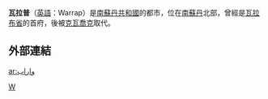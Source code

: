 {{Infobox settlement
|official_name = 瓦拉普
|image_skyline = 
|nickname=
|image_flag =
|image_caption = 
|image_seal =
|image_map =
|mapsize = 300px
|pushpin_map = Southern Sudan
|pushpin_map_caption = 瓦拉普在南蘇丹的位置
|coordinates_region = SD
|subdivision_type = [[國家|國家]]
|subdivision_name = [[南蘇丹|南蘇丹]]
|subdivision_type1 =省
|subdivision_name1 =[[瓦拉布省|瓦拉布省]]
|subdivision_type2 = 
|subdivision_name2 =  
|leader_title =
|leader_name =
|area_magnitude =
|area_total_km2 = 
|area_land_km2 = 
|area_water_km2 = 
|population_as_of = 20XX年
|population_urban = 
|population_note =
|population_density_km2 = 
|population_total = 
|population_metro =
|timezone = [[東非時間|東非時間]]
|utc_offset = +3
|latd=08|latm=06|lats=42|latNS=N
|longd=28 |longm=38 |longs=29|longEW=E
|coordinates_display=inline,title
|elevation_m = 
|latitude =
|longitude =
|website =
|footnotes =
}}
'''瓦拉普'''（[[英語|英語]]：Warrap）是[[南蘇丹共和國|南蘇丹共和國]]的都市，位在[[南蘇丹|南蘇丹]]北部，曾經是[[瓦拉布省|瓦拉布省]]的首府，後被[[克瓦喬克|克瓦喬克]]取代。

==外部連結==

[[Category:南蘇丹城市|W]]

[[ar:واراب|ar:واراب]]